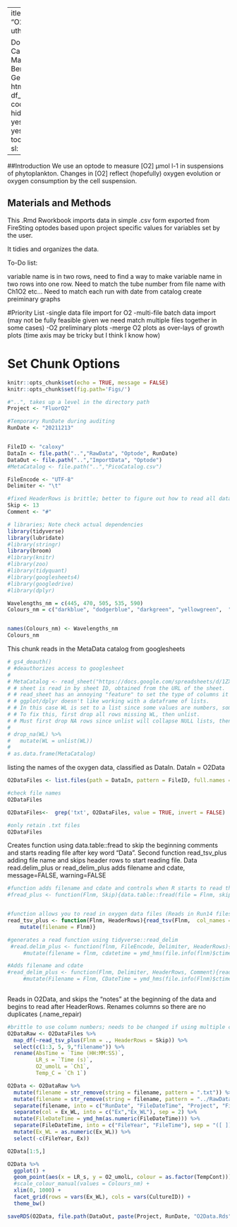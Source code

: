  ---
title: "O2ImportTidy"
author:

- Douglas A. Campbell
- Maximilian Berthold
- Laurel Genge
output:
  html_document:
    df_print: paged
    code_folding: hide
    keep_md: yes
    fig_caption: yes
    toc: TRUE
    toc_float: TRUE
csl: plos-one.csl
---

##Introduction
We use an optode to measure [O2] µmol l-1 in suspensions of phytoplankton.
Changes in [O2] reflect (hopefully) oxygen evolution or oxygen consumption by the cell suspension.

## Materials and Methods

This .Rmd Rworkbook imports data in simple .csv form exported from FireSting optodes based upon project specific values for variables set by the user.

It tidies and organizes the data.

To-Do list:

variable name is in two rows, need to find a way to make variable name in two rows into one row.
Need to match the tube number from file name with Ch1O2 etc... 
Need to match each run with date from catalog
create preiminary graphs

#Priority List
-single data file import for O2
-multi-file batch data import (may not be fully feasible given we need match multiple files together in some cases)
-O2 preliminary plots
-merge O2 plots as over-lays of growth plots (time axis may be tricky but I think I know how)

# Set Chunk Options
```r
knitr::opts_chunk$set(echo = TRUE, message = FALSE)
knitr::opts_chunk$set(fig.path='Figs/')
```

```r
#"..", takes up a level in the directory path
Project <- "FluorO2"

#Temporary RunDate during auditing
RunDate <- "20211213"


FileID <- "caloxy"
DataIn <- file.path("..","RawData", "Optode", RunDate)
DataOut <- file.path("..","ImportData", "Optode")
#MetaCatalog <- file.path("..","PicoCatalog.csv")

FileEncode <- "UTF-8" 
Delimiter <- "\t"

#fixed HeaderRows is brittle; better to figure out how to read all data starting at line that contains 'key'
Skip <- 13
Comment <- "#"

```

```r
# libraries; Note check actual dependencies
library(tidyverse)
library(lubridate)
#library(stringr)
library(broom)
#library(knitr)
#library(zoo)
#library(tidyquant)
#library(googlesheets4)
#library(googledrive)
#library(dplyr)
```

```r
Wavelengths_nm = c(445, 470, 505, 535, 590)
Colours_nm = c("darkblue", "dodgerblue", "darkgreen", "yellowgreen",  "darkorange")


names(Colours_nm) <- Wavelengths_nm
Colours_nm

```

This chunk reads in the MetaData catalog from googlesheets 
```r
# gs4_deauth()
# #deauthorizes access to googlesheet
# 
# MetaCatalog <- read_sheet("https://docs.google.com/spreadsheets/d/1ZXpwR7Gfto-uRzVdXzMpQF4frbrvMLH_IyLqonFZRSw/edit#gid=0") %>%
# # sheet is read in by sheet ID, obtained from the URL of the sheet.
# # read_sheet has an annoying "feature" to set the type of columns it can't parse to a list.
# # ggplot/dplyr doesn't like working with a dataframe of lists.
# # In this case WL is set to a list since some values are numbers, some are strings, some are blank.
# # To fix this, first drop all rows missing WL, then unlist.
# # Must first drop NA rows since unlist will collapse NULL lists, then the unlisted WL is a shorter length than original WL column, which mutate doesn't like.
# 
# drop_na(WL) %>%
#   mutate(WL = unlist(WL))
# 
# as.data.frame(MetaCatalog)
```

listing the names of the oxygen data, classified as DataIn. DataIn = O2Data 
```r

O2DataFiles <- list.files(path = DataIn, pattern = FileID, full.names = TRUE)

#check file names
O2DataFiles

O2DataFiles<-  grep('txt', O2DataFiles, value = TRUE, invert = FALSE)

#only retain .txt files
O2DataFiles
```

Creates function using data.table::fread to skip the beginning comments and starts reading file after key word "Data".
Second function read_tsv_plus adding file name and skips header rows to start reading file. Data read.delim_plus or read_delim_plus adds filename and cdate, message=FALSE, warning=FALSE
```r

#function adds filename and cdate and controls when R starts to read the file, skips header rows
#fread_plus <- function(Flnm, Skip){data.table::fread(file = Flnm, skip = "Date [A Ch.1 Main]" ) %>% mutate(Filename = Flnm, CDateTime = ymd_hms(file.info(Flnm)$ctime))}


#function allows you to read in oxygen data files (Reads in Run14 files)
read_tsv_plus <- function(Flnm, HeaderRows){read_tsv(Flnm,  col_names = TRUE,  comment = Comment, skip = HeaderRows) %>%
    mutate(filename = Flnm)}

#generates a read function using tidyverse::read_delim
 #read.delim_plus <- function(flnm, FileEncode, Delimiter, HeaderRows){read.delim(flnm, fileEncoding = FileEncode, sep = Delimiter,  skip = HeaderRows, row.names = NULL) %>%
     #mutate(filename = flnm, cdatetime = ymd_hms(file.info(flnm)$ctime))}

#Adds filename and cdate
#read_delim_plus <- function(Flnm, Delimiter, HeaderRows, Comment){read_delim(file = Flnm, delim = Delimiter, comment = Comment, skip = HeaderRows) %>%
     #mutate(Filename = Flnm, CDateTime = ymd_hms(file.info(Flnm)$ctime))}
 
```


Reads in O2Data, and skips the "notes" at the beginning of the data and begins to read after HeaderRows. Renames columns so there are no duplicates (.name_repair)
```r

#brittle to use column numbers; needs to be changed if using multiple channels
O2DataRaw <- O2DataFiles %>% 
  map_df(~read_tsv_plus(Flnm = ., HeaderRows = Skip)) %>%
  select(c(1:3, 5, 9,"filename")) %>%
  rename(AbsTime = `Time (HH:MM:SS)`,
         LR_s = `Time (s)`,
         O2_umolL = `Ch1`, 
         Temp_C = `Ch 1`)

O2Data <- O2DataRaw %>%
  mutate(filename = str_remove(string = filename, pattern = ".txt")) %>%
  mutate(filename = str_remove(string = filename, pattern = "../RawData/Optode/")) %>%  
  separate(filename, into = c("RunDate", "FileDateTime", "Project", "FileID", "CultureID", "AL_WL", "Ex_WL", "TempCont"), sep = "([\\/\\_\\_\\_\\_\\_])", remove = FALSE) %>%
  separate(col = Ex_WL, into = c("Ex","Ex_WL"), sep = 2) %>%
  mutate(FileDateTime = ymd_hm(as.numeric(FileDateTime))) %>%
  separate(FileDateTime, into = c("FileYear", "FileTime"), sep = "([ ])", remove = TRUE) %>%
  mutate(Ex_WL = as.numeric(Ex_WL)) %>%
  select(-c(FileYear, Ex))

O2Data[1:5,]
```

```r
O2Data %>%
  ggplot() +
  geom_point(aes(x = LR_s, y = O2_umolL, colour = as.factor(TempCont))) +
  #scale_colour_manual(values = Colours_nm) +
  xlim(0, 1000) +
  facet_grid(rows = vars(Ex_WL), cols = vars(CultureID)) +
  theme_bw()
```


```r
saveRDS(O2Data, file.path(DataOut, paste(Project, RunDate, "O2Data.Rds", sep = "_"), fsep = .Platform$file.sep))
```



